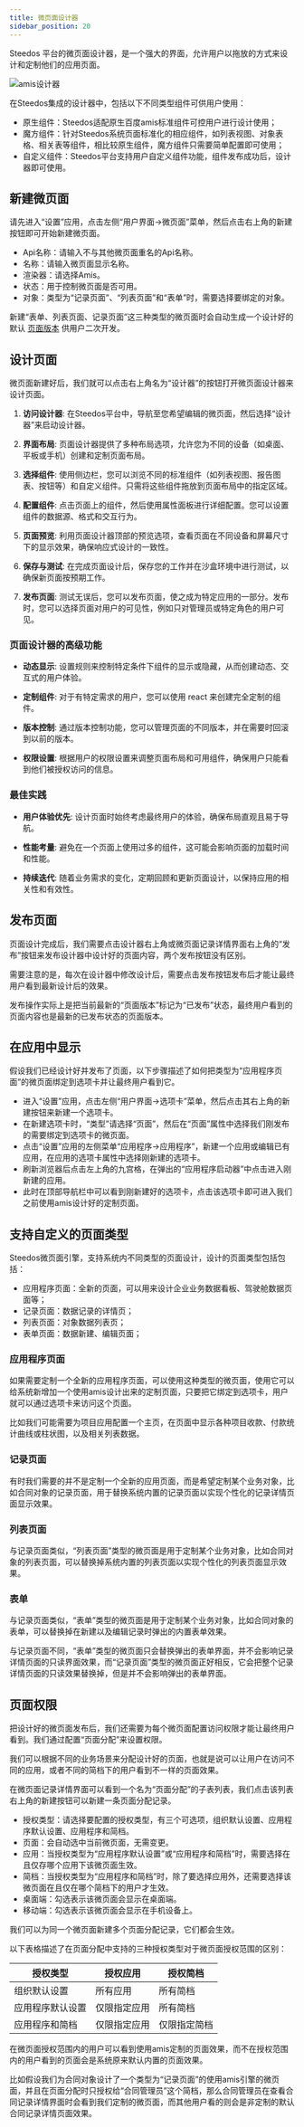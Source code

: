 ```yaml
---
title: 微页面设计器
sidebar_position: 20
---
```


Steedos 平台的微页面设计器，是一个强大的界面，允许用户以拖放的方式来设计和定制他们的应用页面。


![amis设计器](/img/amis/amis-designer.png)

在Steedos集成的设计器中，包括以下不同类型组件可供用户使用：
* 原生组件：Steedos适配原生百度amis标准组件可控用户进行设计使用；
* 魔方组件：针对Steedos系统页面标准化的相应组件，如列表视图、对象表格、相关表等组件，相比较原生组件，魔方组件只需要简单配置即可使用；
* 自定义组件：Steedos平台支持用户自定义组件功能，组件发布成功后，设计器即可使用。

## 新建微页面

请先进入“设置”应用，点击左侧“用户界面->微页面”菜单，然后点击右上角的新建按钮即可开始新建微页面。

- Api名称：请输入不与其他微页面重名的Api名称。
- 名称：请输入微页面显示名称。 
- 渲染器：请选择Amis。
- 状态：用于控制微页面是否可用。
- 对象：类型为“记录页面”、“列表页面”和“表单”时，需要选择要绑定的对象。

新建“表单、列表页面、记录页面”这三种类型的微页面时会自动生成一个设计好的默认 [页面版本](#页面版本) 供用户二次开发。

## 设计页面

微页面新建好后，我们就可以点击右上角名为“设计器”的按钮打开微页面设计器来设计页面。

1. **访问设计器**: 在Steedos平台中，导航至您希望编辑的微页面，然后选择“设计器”来启动设计器。

2. **界面布局**: 页面设计器提供了多种布局选项，允许您为不同的设备（如桌面、平板或手机）创建和定制页面布局。

3. **选择组件**: 使用侧边栏，您可以浏览不同的标准组件（如列表视图、报告图表、按钮等）和自定义组件。只需将这些组件拖放到页面布局中的指定区域。

4. **配置组件**: 点击页面上的组件，然后使用属性面板进行详细配置。您可以设置组件的数据源、格式和交互行为。

5. **页面预览**: 利用页面设计器顶部的预览选项，查看页面在不同设备和屏幕尺寸下的显示效果，确保响应式设计的一致性。

6. **保存与测试**: 在完成页面设计后，保存您的工作并在沙盒环境中进行测试，以确保新页面按预期工作。

7. **发布页面**: 测试无误后，您可以发布页面，使之成为特定应用的一部分。发布时，您可以选择页面对用户的可见性，例如只对管理员或特定角色的用户可见。

### 页面设计器的高级功能

- **动态显示**: 设置规则来控制特定条件下组件的显示或隐藏，从而创建动态、交互式的用户体验。
  
- **定制组件**: 对于有特定需求的用户，您可以使用 react 来创建完全定制的组件。

- **版本控制**: 通过版本控制功能，您可以管理页面的不同版本，并在需要时回滚到以前的版本。

- **权限设置**: 根据用户的权限设置来调整页面布局和可用组件，确保用户只能看到他们被授权访问的信息。

### 最佳实践

- **用户体验优先**: 设计页面时始终考虑最终用户的体验，确保布局直观且易于导航。

- **性能考量**: 避免在一个页面上使用过多的组件，这可能会影响页面的加载时间和性能。

- **持续迭代**: 随着业务需求的变化，定期回顾和更新页面设计，以保持应用的相关性和有效性。

## 发布页面

页面设计完成后，我们需要点击设计器右上角或微页面记录详情界面右上角的“发布”按钮来发布设计器中设计好的页面内容，两个发布按钮没有区别。

需要注意的是，每次在设计器中修改设计后，需要点击发布按钮发布后才能让最终用户看到最新设计后的效果。

发布操作实际上是把当前最新的“页面版本”标记为“已发布”状态，最终用户看到的页面内容也是最新的已发布状态的页面版本。


## 在应用中显示

假设我们已经设计好并发布了页面，以下步骤描述了如何把类型为“应用程序页面”的微页面绑定到选项卡并让最终用户看到它。
- 进入“设置”应用，点击左侧“用户界面->选项卡”菜单，然后点击其右上角的新建按钮来新建一个选项卡。
- 在新建选项卡时，“类型”请选择“页面”，然后在“页面”属性中选择我们刚发布的需要绑定到选项卡的微页面。
- 点击“设置”应用的左侧菜单“应用程序->应用程序”，新建一个应用或编辑已有应用，在应用的选项卡属性中选择刚新建的选项卡。
- 刷新浏览器后点击左上角的九宫格，在弹出的“应用程序启动器”中点击进入刚新建的应用。
- 此时在顶部导航栏中可以看到刚新建好的选项卡，点击该选项卡即可进入我们之前使用amis设计好的定制页面。


## 支持自定义的页面类型

Steedos微页面引擎，支持系统内不同类型的页面设计，设计的页面类型包括包括：

* 应用程序页面：全新的页面，可以用来设计企业业务数据看板、驾驶舱数据页面等；
* 记录页面：数据记录的详情页；
* 列表页面：对象数据列表页；
* 表单页面：数据新建、编辑页面；


### 应用程序页面

如果需要定制一个全新的应用程序页面，可以使用这种类型的微页面，使用它可以给系统新增加一个使用amis设计出来的定制页面，只要把它绑定到选项卡，用户就可以通过选项卡来访问这个页面。

比如我们可能需要为项目应用配置一个主页，在页面中显示各种项目收款、付款统计曲线或柱状图，以及相关列表数据。


### 记录页面

有时我们需要的并不是定制一个全新的应用页面，而是希望定制某个业务对象，比如合同对象的记录页面，用于替换系统内置的记录页面以实现个性化的记录详情页面显示效果。


### 列表页面

与记录页面类似，“列表页面”类型的微页面是用于定制某个业务对象，比如合同对象的列表页面，可以替换掉系统内置的列表页面以实现个性化的列表页面显示效果。


### 表单

与记录页面类似，“表单”类型的微页面是用于定制某个业务对象，比如合同对象的表单，可以替换掉在新建以及编辑记录时弹出的内置表单效果。

与记录页面不同，“表单”类型的微页面只会替换弹出的表单界面，并不会影响记录详情页面的只读界面效果，而“记录页面”类型的微页面正好相反，它会把整个记录详情页面的只读效果替换掉，但是并不会影响弹出的表单界面。


## 页面权限

把设计好的微页面发布后，我们还需要为每个微页面配置访问权限才能让最终用户看到。我们通过配置“页面分配”来设置权限。

我们可以根据不同的业务场景来分配设计好的页面，也就是说可以让用户在访问不同的应用，或者不同的简档下的用户看到不一样的页面效果。

在微页面记录详情界面可以看到一个名为“页面分配”的子表列表，我们点击该列表右上角的新建按钮可以新建一条页面分配记录。

- 授权类型：请选择要配置的授权类型，有三个可选项，组织默认设置、应用程序默认设置、应用程序和简档。
- 页面：会自动选中当前微页面，无需变更。
- 应用：当授权类型为“应用程序默认设置”或“应用程序和简档”时，需要选择在且仅存哪个应用下该微页面生效。
- 简档：当授权类型为“应用程序和简档”时，除了要选择应用外，还需要选择该微页面在且仅在哪个简档下的用户才生效。
- 桌面端：勾选表示该微页面会显示在桌面端。
- 移动端：勾选表示该微页面会显示在手机设备上。

我们可以为同一个微页面新建多个页面分配记录，它们都会生效。

以下表格描述了在页面分配中支持的三种授权类型对于微页面授权范围的区别：

| 授权类型 | 授权应用 | 授权简档 |
|----|----|----|
| 组织默认设置 | 所有应用 | 所有简档 |
| 应用程序默认设置 | 仅限指定应用 | 所有简档 |
| 应用程序和简档 | 仅限指定应用 | 仅限指定简档 |

在微页面授权范围内的用户可以看到使用amis定制的页面效果，而不在授权范围内的用户看到的页面会是系统原来默认内置的页面效果。

比如假设我们为合同对象设计了一个类型为“记录页面”的使用amis引擎的微页面，并且在页面分配时只授权给“合同管理员”这个简档，那么合同管理员在查看合同记录详情界面时会看到我们定制的微页面，而其他用户看的则会是非定制的默认合同记录详情页面效果。
